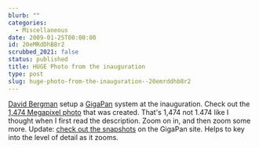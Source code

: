 ```yaml
---
blurb: ""
categories:
  - Miscellaneous
date: 2009-01-25T00:00:00
id: 20eMRdDhB8r2
scrubbed_2021: false
status: published
title: HUGE Photo from the inauguration
type: post
slug: huge-photo-from-the-inauguration--20emrddhb8r2
---
```


[David Bergman](http://www.davidbergman.net/) setup a
[GigaPan](http://www.gigapan.org/) system at the inauguration.
Check out the
[1,474 Megapixel photo](http://www.davidbergman.net/blog/2009/01/22/how-i-made-a-1474-megapixel-photo-during-president-obamas-inaugural-address/)
that was created. That's 1,474 not 1.474 like I thought when I
first read the description. Zoom on in, and then zoom some more.
Update:
[check out the snapshots](http://www.gigapan.org/viewGigapan.php?id=15374&snapshot_id=43491)
on the GigaPan site. Helps to key into the level of detail as it
zooms.
